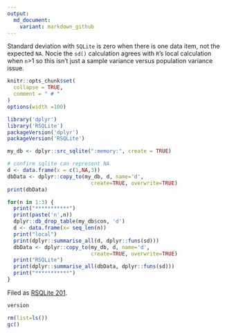 ```yaml
---
output:
  md_document:
    variant: markdown_github
---
```


Standard deviation with `SQLite` is zero when there is one data item, not the expected `NA`.
Nocie the `sd()` calculation agrees with `R`'s local calculation when `n`>1 so this
isn't just a sample variance versus population variance issue.

<!-- Generated from .Rmd. Please edit that file -->

```r
knitr::opts_chunk$set(
  collapse = TRUE,
  comment = " # "
)
options(width =100)
```


```r
library('dplyr')
library('RSQLite')
packageVersion('dplyr')
packageVersion('RSQLite')

my_db <- dplyr::src_sqlite(":memory:", create = TRUE)

# confirm sqlite can represent NA
d <- data.frame(x = c(1,NA,3))
dbData <- dplyr::copy_to(my_db, d, name='d', 
                           create=TRUE, overwrite=TRUE)
print(dbData)

for(n in 1:3) {
  print("***********")
  print(paste('n',n))
  dplyr::db_drop_table(my_db$con, 'd')
  d <- data.frame(x= seq_len(n))
  print("local")
  print(dplyr::summarise_all(d, dplyr::funs(sd)))
  dbData <- dplyr::copy_to(my_db, d, name='d', 
                           create=TRUE, overwrite=TRUE)
  print("RSQLite")
  print(dplyr::summarise_all(dbData, dplyr::funs(sd)))
  print("***********")
}
```

Filed as [RSQLite 201](https://github.com/rstats-db/RSQLite/issues/201).

```r
version
```

```r
rm(list=ls())
gc()
```